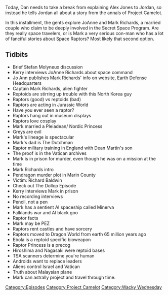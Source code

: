 {{Episode
    | title           = Meet Captain Mark Richards
    | caption         = [https://knowledgefight.libsyn.com/knowledge-fight-project-camelot-break-2 Listen to this episode on Libsyn]
    | episodeNumber   = 79
    | length          = 02:03:16
    | airDate         = September 1, 2017
    | episodeType     = [[:Category:Project Camelot|Project Camelot]], [[:Category:Wacky Wednesday|Wacky Wednesday]]
    | appearance      = [[Kerry Cassidy]], [[Jo Ann Richards]], [[Mark Richards]], [[The Dutchman]], [[Richard Baldwin]]
    | beverage        = Faygo Red Pop
    | oocDrop         = Raptors will factor in a lot
    | previousEpisode = [[78: October 12-15, 2015]]
    | nextEpisode     = [[80: October 16-26, 2015]]
}}

{{Stub}}

Today, Dan needs to take a break from explaining Alex Jones to Jordan, so instead he tells Jordan all about a story from the annals of Project Camelot.

In this installment, the gents explore JoAnne and Mark Richards, a married couple who claim to be deeply involved in the Secret Space Program. Are they really space travelers, or is Mark a very serious con-man who has a lot of fanciful stories about Space Raptors? Most likely that second option.

==Tidbits==

*Brief Stefan Molyneux discussion
*Kerry interviews JoAnne Richards about space command
*Jo Ann publishes Mark Richards' info on website, Earth Defense Headquarters
*Captain Mark Richards, alien fighter
*Reptoids are stirring up trouble with this North Korea guy
*Raptors (good) vs reptoids (bad)
*Raptors are acting in Jurassic World
*Have you ever seen a raptor?
*Raptors hang out in museum displays
*Raptors love cosplay
*Mark married a Pleiadean/ Nordic Princess
*Greys are evil
*Mark's lineage is spectacular
*Mark's dad is The Dutchman
*Raptor military training in England with Dean Martin's son
*The proof is in the Vatican archives
*Mark is in prison for murder, even though he was on a mission at the time
*Mark Richards intro
*Pendragon murder plot in Marin County
*Victim: Richard Baldwin
*Check out The Dollop Episode
*Kerry interviews Mark in prison
*No recording interviews
*Pencil, not a pen
*Mark has a sentient AI spaceship called Minerva
*Falklands war and AI black goo
*Raptor facts
*Mark may be PEZ
*Raptors rent castles and have sorcery
*Raptors moved to Dragon World from earth 65 million years ago
*Ebola is a reptoid specific bioweapon
*Raptor Princess is a precog
*Hiroshima and Nagasaki were reptoid bases
*TSA scanners determine you're human
*Androids want to replace leaders
*Aliens control Israel and Vatican
*Truth about Malaysian plane
*Mark can astrally project and travel through time.

[[Category:Episodes]]
[[Category:Project Camelot]]
[[Category:Wacky Wednesday]]